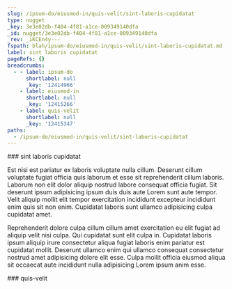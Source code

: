 ```yaml
---
slug: /ipsum-do/eiusmod-in/quis-velit/sint-laboris-cupidatat
type: nugget
_key: 3e3e02db-f404-4f81-a1ce-009349140dfa
_id: nugget/3e3e02db-f404-4f81-a1ce-009349140dfa
_rev: _iKCEn4y---
fspath: blah/ipsum-do/eiusmod-in/quis-velit/sint-laboris-cupidatat.md
label: sint laboris cupidatat
pageRefs: {}
breadcrumbs:
  - - label: ipsum-do
      shortlabel: null
      _key: '12414966'
    - label: eiusmod-in
      shortlabel: null
      _key: '12415266'
    - label: quis-velit
      shortlabel: null
      _key: '12415347'
paths:
  - /ipsum-do/eiusmod-in/quis-velit/sint-laboris-cupidatat
---
```


<NuggetArea>
<Nugget slug="/ipsum-do/eiusmod-in/quis-velit/sint-laboris-cupidatat" type="nugget" _key="3e3e02db-f404-4f81-a1ce-009349140dfa" _id="nugget/3e3e02db-f404-4f81-a1ce-009349140dfa" _rev="_iKCEn4y---" fspath="blah/ipsum-do/eiusmod-in/quis-velit/sint-laboris-cupidatat.md" label="sint laboris cupidatat" paths="/ipsum-do/eiusmod-in/quis-velit/sint-laboris-cupidatat">
<NuggetBody>
### sint laboris cupidatat

Est nisi est pariatur ex laboris voluptate nulla cillum. Deserunt cillum voluptate fugiat officia quis laborum et esse sit reprehenderit cillum laboris. Laborum non elit dolor aliquip nostrud labore consequat officia fugiat. Sit deserunt ipsum adipisicing ipsum duis duis aute Lorem sunt aute tempor. Velit aliquip mollit elit tempor exercitation incididunt excepteur incididunt enim quis sit non enim. Cupidatat laboris sunt ullamco adipisicing culpa cupidatat amet.

Reprehenderit dolore culpa cillum cillum amet exercitation eu elit fugiat ad aliquip velit nisi culpa. Qui cupidatat sunt elit culpa in. Cupidatat laboris ipsum aliquip irure consectetur aliqua fugiat laboris enim pariatur est cupidatat mollit. Deserunt ullamco enim qui ullamco consequat consectetur nostrud amet adipisicing dolore elit esse. Culpa mollit officia eiusmod aliqua sit occaecat aute incididunt nulla adipisicing Lorem ipsum anim esse.

</NuggetBody>
<Breadcrumbs>
<Crumbs>
<Crumb _key="12414966" label="ipsum-do" /><Crumb _key="12415266" label="eiusmod-in" /><Crumb _key="12415347" label="quis-velit" />
</Crumbs>
</Breadcrumbs>
</Nugget>

<NuggetsInbound>
</NuggetsInbound>
<NuggetsOutbound>
</NuggetsOutbound>
</NuggetArea>
<PassagesInbound>
<Passage direction="inbound" type="passage" _key="12415347" _id="passage/12415347" _rev="_iKCEn4u--_" label="quis-velit" passage="quis-velit" fspath="blah/ipsum-do/eiusmod-in/quis-velit" paths="/ipsum-do/eiusmod-in/quis-velit" slug="/ipsum-do/eiusmod-in/quis-velit">
<NuggetBody>
### quis-velit

</NuggetBody>
<Breadcrumbs>
<Crumbs>
<Crumb _key="12414966" label="ipsum-do" /><Crumb _key="12415266" label="eiusmod-in" />
</Crumbs>
</Breadcrumbs>
</Passage>

</PassagesInbound>
<PassagesOutbound>
</PassagesOutbound>